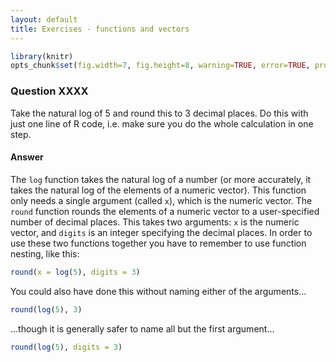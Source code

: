 ```yaml
---
layout: default
title: Exercises - functions and vectors 
---
```


```r
library(knitr)
opts_chunk$set(fig.width=7, fig.height=8, warning=TRUE, error=TRUE, prompt=FALSE)
```

### Question XXXX

Take the natural log of 5 and round this to 3 decimal places. Do this with just one line of R code, i.e. make sure you do the whole calculation in one step.

#### Answer

The `log` function takes the natural log of a number (or more accurately, it takes the natural log of the elements of a numeric vector). This function only needs a single argument (called `x`), which is the numeric vector. The `round` function rounds the elements of a numeric vector to a user-specified number of decimal places. This takes two arguments: `x` is the numeric vector, and `digits` is an integer specifying the decimal places. In order to use these two functions together you have to remember to use function nesting, like this:

```r
round(x = log(5), digits = 3)
```

You could also have done this without naming either of the arguments...

```r
round(log(5), 3)
```

...though it is generally safer to name all but the first argument...

```r
round(log(5), digits = 3)
```

